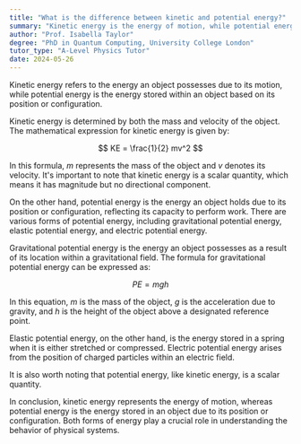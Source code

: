 ```yaml
---
title: "What is the difference between kinetic and potential energy?"
summary: "Kinetic energy is the energy of motion, while potential energy is the energy stored in an object."
author: "Prof. Isabella Taylor"
degree: "PhD in Quantum Computing, University College London"
tutor_type: "A-Level Physics Tutor"
date: 2024-05-26
---
```


Kinetic energy refers to the energy an object possesses due to its motion, while potential energy is the energy stored within an object based on its position or configuration.

Kinetic energy is determined by both the mass and velocity of the object. The mathematical expression for kinetic energy is given by:

$$
KE = \frac{1}{2} mv^2
$$

In this formula, $m$ represents the mass of the object and $v$ denotes its velocity. It's important to note that kinetic energy is a scalar quantity, which means it has magnitude but no directional component.

On the other hand, potential energy is the energy an object holds due to its position or configuration, reflecting its capacity to perform work. There are various forms of potential energy, including gravitational potential energy, elastic potential energy, and electric potential energy. 

Gravitational potential energy is the energy an object possesses as a result of its location within a gravitational field. The formula for gravitational potential energy can be expressed as:

$$
PE = mgh
$$

In this equation, $m$ is the mass of the object, $g$ is the acceleration due to gravity, and $h$ is the height of the object above a designated reference point. 

Elastic potential energy, on the other hand, is the energy stored in a spring when it is either stretched or compressed. Electric potential energy arises from the position of charged particles within an electric field.

It is also worth noting that potential energy, like kinetic energy, is a scalar quantity.

In conclusion, kinetic energy represents the energy of motion, whereas potential energy is the energy stored in an object due to its position or configuration. Both forms of energy play a crucial role in understanding the behavior of physical systems.
    